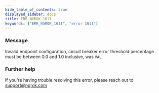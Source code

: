 ```yaml
---
hide_table_of_contents: true
displayed_sidebar: docs
title: ERR_NGROK_1611
keywords: ["ERR_NGROK_1611", "error 1611"]
---
```


### Message

Invalid endpoint configuration, circuit breaker error threshold percentage must be between 0.0 and 1.0 inclusive, was `VAL`.

### Further help

If you're having trouble resolving this error, please reach out to [support@ngrok.com](mailto:support@ngrok.com?subject=Help%20with%20ERR_NGROK_1611)
